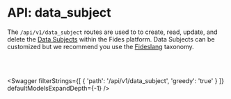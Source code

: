 

# API: data_subject

The `/api/v1/data_subject` routes are used to to create, read, update, and delete the [Data Subjects](/docs/tutorials/data-mapping-glossary#data-subject) within the Fides platform. Data Subjects can be customized but we recommend you use the [Fideslang](https://ethyca.github.io/fideslang/explorer/) taxonomy.

<br></br>

<Swagger 
    filterStrings={[
        {
            'path': '/api/v1/data_subject',
            'greedy': 'true'
        }
    ]} 
    defaultModelsExpandDepth={-1}
/>

